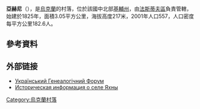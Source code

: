 {{coord|49|54|31|N|29|44|46|E|scale:30000|display=title}}

'''亞赫尼'''（{{lang-uk|Яхни}}），是[[烏克蘭|烏克蘭]]的村落，位於該國中北部[[基輔州|基輔州]]，由[[法斯蒂夫區|法斯蒂夫區]]負責管轄，始建於1825年，面積3.05平方公里，海拔高度217米，2001年人口557，人口密度每平方公里182.6人。

==參考資料==
{{reflist}}

==外部链接==
* [http://ukrgenealogy.com.ua/viewtopic.php?f=82&t=1044 Український Генеалогічний Форум] {{Wayback|url=http://ukrgenealogy.com.ua/viewtopic.php?f=82&t=1044 |date=20200815065603 }}
* [http://www.surnameindex.info/info/kiev/vasilkov/yakhny/index.html Историческая информация о селе Яхны] {{Wayback|url=http://www.surnameindex.info/info/kiev/vasilkov/yakhny/index.html |date=20211007020326 }} {{ref-ru}}

{{Ukraine-geo-stub}}
[[Category:烏克蘭村落|Category:烏克蘭村落]]